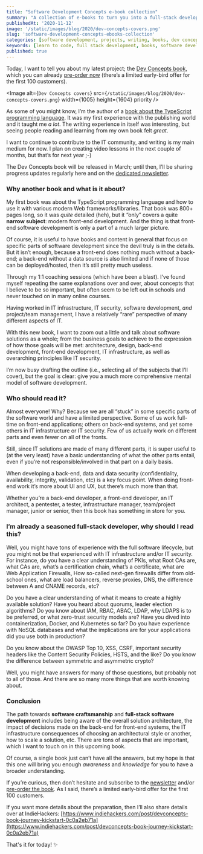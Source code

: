 ```yaml
---
title: "Software Development Concepts e-book collection"
summary: "A collection of e-books to turn you into a full-stack developer."
publishedAt: '2020-11-12'
image: '/static/images/blog/2020/dev-concepts-covers.png'
slug: 'software-development-concepts-ebooks-collection'
categories: [software development, projects, writing, books, dev concepts]
keywords: [learn to code, full stack development, books, software development, web development, programming, coding]
published: true
---
```


Today, I want to tell you about my latest project; the [Dev Concepts book](https://dev-concepts.dev), which you can already [pre-order now](https://gumroad.com/l/DevConcepts) (there’s a limited early-bird offer for the first 100 customers).

<Image
  alt={`Dev Concepts covers`}
  src={`/static/images/blog/2020/dev-concepts-covers.png`}
  width={1005}
  height={1604}
  priority
/>

As some of you might know, I’m the author of a [book about the TypeScript programming language](https://www.amazon.com/gp/product/B081FB89BL?tag=dsebastien00-20). It was my first experience with the publishing world and it taught me _a lot_. The writing experience in itself was interesting, but seeing people reading and learning from my own book felt _great_.

I want to continue to contribute to the IT community, and writing is my main medium for now. I plan on creating video lessons in the next couple of months, but that’s for next year ;-)

The Dev Concepts book will be released in March; until then, I’ll be sharing progress updates regularly here and on the [dedicated newsletter](https://dev-concepts.dev).

### Why another book and what is it about?

My first book was about the TypeScript programming language and how to use it with various modern Web frameworks/libraries. That book was 800+ pages long, so it was _quite_ detailed (heh), but it “only” covers a quite **narrow** **subject**: modern front-end development. And the thing is that front-end software development is only a part of a much larger picture.

Of course, it is useful to have books and content in general that focus on specific parts of software development since the devil truly is in the details. But it isn’t enough, because a front-end does nothing much without a back-end; a back-end without a data source is also limited and if none of those can be deployed/hosted, then it’s still pretty much useless.

Through my 1:1 coaching sessions (which have been a blast). I’ve found myself repeating the same explanations over and over, about concepts that I believe to be so important, but often seem to be left out in schools and never touched on in many online courses.

Having worked in IT infrastructure, IT security, software development, _and_ project/team management, I have a relatively “rare” perspective of many different aspects of IT.

With this new book, I want to zoom out a little and talk about software solutions as a whole; from the business goals to achieve to the expression of how those goals will be met: architecture, design, back-end development, front-end development, IT infrastructure, as well as overarching principles like IT security.

I’m now busy drafting the outline (i.e., selecting all of the subjects that I’ll cover), but the goal is clear: give you a much more comprehensive mental model of software development.

### Who should read it?

Almost everyone! Why? Because we are all “stuck” in some specific parts of the software world and have a limited perspective. Some of us work full-time on front-end applications; others on back-end systems, and yet some others in IT infrastructure or IT security. Few of us actually work on different parts and even fewer on all of the fronts.

Still, since IT solutions are made of many different parts, it is super useful to (at the very least) have a basic understanding of what the other parts entail, even if you’re not responsible/involved in that part on a daily basis.

When developing a back-end, data and data security (confidentiality, availability, integrity, validation, etc) is a key focus point. When doing front-end work it’s more about UI and UX, but there’s much more than that.

Whether you’re a back-end developer, a front-end developer, an IT architect, a pentester, a tester, infrastructure manager, team/project manager, junior or senior, then this book has something in store for you.

### I’m already a seasoned full-stack developer, why should I read this?

Well, you might have tons of experience with the full software lifecycle, but you might not be that experienced with IT infrastructure and/or IT security. For instance, do you have a clear understanding of PKIs, what Root CAs are, what CAs are, what’s a certification chain, what’s a certificate, what are Web Application Firewalls, How so-called next-gen firewalls differ from old-school ones, what are load balancers, reverse proxies, DNS, the difference between A and CNAME records, etc?

Do you have a clear understanding of what it means to create a highly available solution? Have you heard about quorums, leader election algorithms? Do you know about IAM, RBAC, ABAC, LDAP, why LDAPS is to be preferred, or what zero-trust security models are? Have you dived into containerization, Docker, and Kubernetes so far? Do you have experience with NoSQL databases and what the implications are for your applications did you use both in production?

Do you know about the OWASP Top 10, XSS, CSRF, important security headers like the Content Security Policies, HSTS, and the like? Do you know the difference between symmetric and asymmetric crypto?

Well, you might have answers for many of those questions, but probably not to all of those. And there are so many more things that are worth knowing about.

### Conclusion

The path towards **software craftsmanship** and **full-stack software development** includes being aware of the overall solution architecture, the impact of decisions made on the back-end for front-end systems, the IT infrastructure consequences of choosing an architectural style or another, how to scale a solution, etc. There are tons of aspects that are important, which I want to touch on in this upcoming book.

Of course, a single book just can’t have all the answers, but my hope is that this one will bring you enough _awareness_ and _knowledge_ for you to have a broader understanding.

If you’re curious, then don’t hesitate and subscribe to the [newsletter](https://dev-concepts.dev) and/or [pre-order the book](https://gumroad.com/l/DevConcepts). As I said, there’s a limited early-bird offer for the first 100 customers.

If you want more details about the preparation, then I’ll also share details over at IndieHackers: [https://www.indiehackers.com/post/devconcepts-book-journey-kickstart-0c0a2eb71a](https://www.indiehackers.com/post/devconcepts-book-journey-kickstart-0c0a2eb71a)

That's it for today! ✨

<BlogPostSignature />
